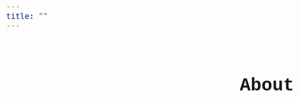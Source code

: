 ```yaml
---
title: ""
---
```

<hmtl>

<html>

<html>
<meta name="viewport" content="width=device-width, initial-scale=1">
<style>
* {
  box-sizing: border-box;
}

/* Style body */
body {
  font-family: Verdana, Helvetica, sans-serif;
  font-size:150%; font-family:courier;"
}

/* Style the header */
header {
  background-color: ;
  padding: 30px;
  text-align: right;
  font-size: 35px;
  color: #494645;
}

/* Create two columns/boxes that floats next to each other */
nav {
  float: left;
  width: 30%;
  background: ;
  padding: 20px;
}

/* Style the list inside the menu */
nav ul {
  list-style-type: none;
  padding: 0;
}

article {
  float: left;
  padding: 20px;
  width: 70%;
  background-color:
}

/* Clear floats after the columns */
section:after {
  content: "";
  display: table;
  clear: both;
}


/* Responsive layout - makes the two columns/boxes stack on top of each other instead of next to each other, on small screens */
@media (max-width: 600px) {
  nav, article {
    width: 100%;
    height: auto;
  }
}
</style>



<br>
<h1 style="text-align:right">About</h1> 
<br>
<br>
<p></p>

<html>